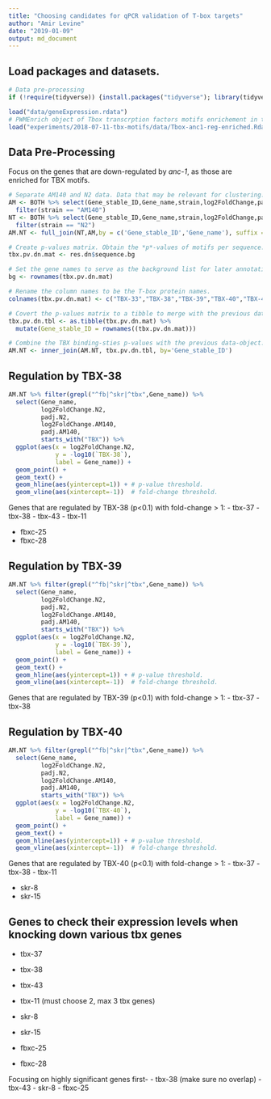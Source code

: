 ```yaml
---
title: "Choosing candidates for qPCR validation of T-box targets"
author: "Amir Levine"
date: "2019-01-09"
output: md_document
---
```


## Load packages and datasets.
```r
# Data pre-processing
if (!require(tidyverse)) {install.packages("tidyverse"); library(tidyverse)}

load("data/geneExpression.rdata")
# PWMEnrich object of Tbox transcrption factors motifs enrichement in the promoters of anc-1 RNAi regulateed genes.
load("experiments/2018-07-11-tbx-motifs/data/Tbox-anc1-reg-enriched.Rdata")
```

## Data Pre-Processing
Focus on the genes that are down-regulated by *anc-1*, as those are enriched for TBX motifs.
```r
# Separate AM140 and N2 data. Data that may be relevant for clustering.
AM <- BOTH %>% select(Gene_stable_ID,Gene_name,strain,log2FoldChange,padj) %>%
  filter(strain == "AM140")
NT <- BOTH %>% select(Gene_stable_ID,Gene_name,strain,log2FoldChange,padj) %>% 
  filter(strain == "N2")
AM.NT <- full_join(NT,AM,by = c('Gene_stable_ID','Gene_name'), suffix = c(".N2",".AM140"))

# Create p-values matrix. Obtain the *p*-values of motifs per sequence. Rows correspond to the different input sequences and the columns correspond to motifs. `sequence.nobg` contains the raw affinity scores.`sequence.bg` contains the corresponding P-values.
tbx.pv.dn.mat <- res.dn$sequence.bg

# Set the gene names to serve as the background list for later annotation analysis
bg <- rownames(tbx.pv.dn.mat)

# Rename the column names to be the T-box protein names.
colnames(tbx.pv.dn.mat) <- c("TBX-33","TBX-38","TBX-39","TBX-40","TBX-43")

# Covert the p-values matrix to a tibble to merge with the previous data-object.
tbx.pv.dn.tbl <- as.tibble(tbx.pv.dn.mat) %>%
  mutate(Gene_stable_ID = rownames((tbx.pv.dn.mat)))

# Combine the TBX binding-sties p-values with the previous data-object.
AM.NT <- inner_join(AM.NT, tbx.pv.dn.tbl, by='Gene_stable_ID')
```

## Regulation by TBX-38
```r
AM.NT %>% filter(grepl("^fb|^skr|^tbx",Gene_name)) %>%
  select(Gene_name,
         log2FoldChange.N2,
         padj.N2,
         log2FoldChange.AM140,
         padj.AM140,
         starts_with("TBX")) %>%
  ggplot(aes(x = log2FoldChange.N2,
             y = -log10(`TBX-38`),
             label = Gene_name)) + 
  geom_point() + 
  geom_text() +
  geom_hline(aes(yintercept=1)) + # p-value threshold.
  geom_vline(aes(xintercept=-1))  # fold-change threshold.
```
Genes that are regulated by TBX-38 (p<0.1) with fold-change > 1:
- tbx-37
- tbx-38
- tbx-43
- tbx-11

- fbxc-25
- fbxc-28

## Regulation by TBX-39
```r
AM.NT %>% filter(grepl("^fb|^skr|^tbx",Gene_name)) %>%
  select(Gene_name,
         log2FoldChange.N2,
         padj.N2,
         log2FoldChange.AM140,
         padj.AM140,
         starts_with("TBX")) %>%
  ggplot(aes(x = log2FoldChange.N2,
             y = -log10(`TBX-39`),
             label = Gene_name)) + 
  geom_point() + 
  geom_text() +
  geom_hline(aes(yintercept=1)) + # p-value threshold.
  geom_vline(aes(xintercept=-1))  # fold-change threshold.
```
Genes that are regulated by TBX-39 (p<0.1) with fold-change > 1:
- tbx-37
- tbx-38

## Regulation by TBX-40
```r
AM.NT %>% filter(grepl("^fb|^skr|^tbx",Gene_name)) %>%
  select(Gene_name,
         log2FoldChange.N2,
         padj.N2,
         log2FoldChange.AM140,
         padj.AM140,
         starts_with("TBX")) %>%
  ggplot(aes(x = log2FoldChange.N2,
             y = -log10(`TBX-40`),
             label = Gene_name)) + 
  geom_point() + 
  geom_text() +
  geom_hline(aes(yintercept=1)) + # p-value threshold.
  geom_vline(aes(xintercept=-1))  # fold-change threshold.
```
Genes that are regulated by TBX-40 (p<0.1) with fold-change > 1:
- tbx-37
- tbx-38
- tbx-11

- skr-8
- skr-15

## Genes to check their expression levels when knocking down various tbx genes
- tbx-37
- tbx-38
- tbx-43
- tbx-11
(must choose 2, max 3 tbx genes)

- skr-8
- skr-15

- fbxc-25
- fbxc-28


Focusing on highly significant genes first-
- tbx-38 (make sure no overlap)
- tbx-43
- skr-8
- fbxc-25
